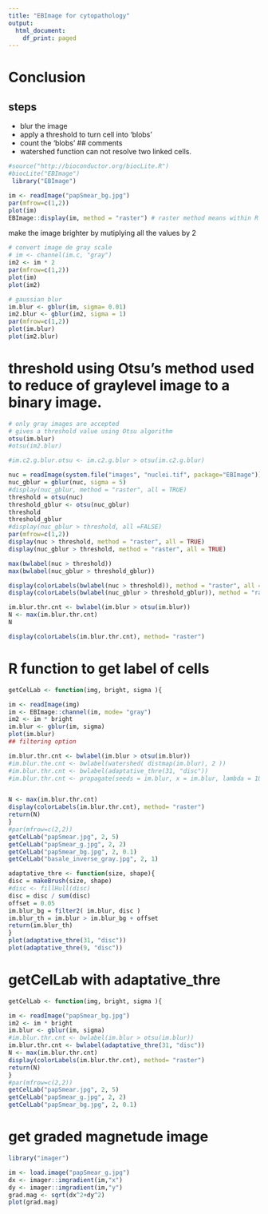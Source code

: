 ```yaml
---
title: "EBImage for cytopathology"
output:
  html_document:
    df_print: paged
---
```


# Conclusion
## steps
- blur the image 
- apply a threshold to turn cell into 'blobs'
- count the 'blobs'
## comments
- watershed function can not resolve two linked cells.


```r
#source("http://bioconductor.org/biocLite.R")
#biocLite("EBImage")
 library("EBImage")
```


```r
im <- readImage("papSmear_bg.jpg")
par(mfrow=c(1,2))
plot(im)
EBImage::display(im, method = "raster") # raster method means within R
```


 make the image brighter by mutiplying all the values by 2
 
```r
# convert image de gray scale
# im <- channel(im.c, "gray")
im2 <- im * 2
par(mfrow=c(1,2))
plot(im)
plot(im2)

```
 

```r
# gaussian blur
im.blur <- gblur(im, sigma= 0.01)
im2.blur <- gblur(im2, sigma = 1)
par(mfrow=c(1,2))
plot(im.blur)
plot(im2.blur)
```



# threshold using Otsu's method used to reduce of graylevel image to a binary image.
```r
# only gray images are accepted
# gives a threshold value using Otsu algorithm
otsu(im.blur)
#otsu(im2.blur)

#im.c2.g.blur.otsu <- im.c2.g.blur > otsu(im.c2.g.blur)

```

```r
nuc = readImage(system.file("images", "nuclei.tif", package="EBImage"))
nuc_gblur = gblur(nuc, sigma = 5)
#display(nuc_gblur, method = "raster", all = TRUE)
threshold = otsu(nuc)
threshold_gblur <- otsu(nuc_gblur) 
threshold
threshold_gblur
#display(nuc_gblur > threshold, all =FALSE)
par(mfrow=c(1,2))
display(nuc > threshold, method = "raster", all = TRUE)
display(nuc_gblur > threshold, method = "raster", all = TRUE)

max(bwlabel(nuc > threshold))
max(bwlabel(nuc_gblur > threshold_gblur))

display(colorLabels(bwlabel(nuc > threshold)), method = "raster", all = TRUE)
display(colorLabels(bwlabel(nuc_gblur > threshold_gblur)), method = "raster", all = TRUE)

```





```r
im.blur.thr.cnt <- bwlabel(im.blur > otsu(im.blur))
N <- max(im.blur.thr.cnt)
N
```


```r
display(colorLabels(im.blur.thr.cnt), method= "raster") 
```


# R function to get label of cells
```r
getCelLab <- function(img, bright, sigma ){

im <- readImage(img)
im <- EBImage::channel(im, mode= "gray")
im2 <- im * bright
im.blur <- gblur(im, sigma)
plot(im.blur)
## filtering option 

im.blur.thr.cnt <- bwlabel(im.blur > otsu(im.blur))
#im.blur.the.cnt <- bwlabel(watershed( distmap(im.blur), 2 ))
#im.blur.thr.cnt <- bwlabel(adaptative_thre(31, "disc"))
#im.blur.thr.cnt <- propagate(seeds = im.blur, x = im.blur, lambda = 100)


N <- max(im.blur.thr.cnt)
display(colorLabels(im.blur.thr.cnt), method= "raster") 
return(N)
}
#par(mfrow=c(2,2))
getCelLab("papSmear.jpg", 2, 5)
getCelLab("papSmear_g.jpg", 2, 2)
getCelLab("papSmear_bg.jpg", 2, 0.1)
getCelLab("basale_inverse_gray.jpg", 2, 1)
```

```r
adaptative_thre <- function(size, shape){
disc = makeBrush(size, shape)
#disc <- fillHull(disc)
disc = disc / sum(disc)
offset = 0.05
im.blur_bg = filter2( im.blur, disc )
im.blur_th = im.blur > im.blur_bg + offset
return(im.blur_th)
}
plot(adaptative_thre(31, "disc"))
plot(adaptative_thre(9, "disc"))


```


# getCelLab with adaptative_thre
```r
getCelLab <- function(img, bright, sigma ){

im <- readImage("papSmear_bg.jpg")
im2 <- im * bright
im.blur <- gblur(im, sigma)
#im.blur.thr.cnt <- bwlabel(im.blur > otsu(im.blur))
im.blur.thr.cnt <- bwlabel(adaptative_thre(31, "disc"))
N <- max(im.blur.thr.cnt)
display(colorLabels(im.blur.thr.cnt), method= "raster") 
return(N)
}
#par(mfrow=c(2,2))
getCelLab("papSmear.jpg", 2, 5)
getCelLab("papSmear_g.jpg", 2, 2)
getCelLab("papSmear_bg.jpg", 2, 0.1)
```


# get graded magnetude image 
```r
library("imager")
```


```r
im <- load.image("papSmear_g.jpg")
dx <- imager::imgradient(im,"x")
dy <- imager::imgradient(im,"y")
grad.mag <- sqrt(dx^2+dy^2)
plot(grad.mag)
```

